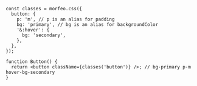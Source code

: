 ```tsx filename="Button.tsx" showLineNumbers
const classes = morfeo.css({
  button: {
    p: 'm', // p is an alias for padding
    bg: 'primary', // bg is an alias for backgroundColor
    '&:hover': {
      bg: 'secondary',
    },
  },
});

function Button() {
  return <button className={classes('button')} />; // bg-primary p-m hover-bg-secondary
}
```
